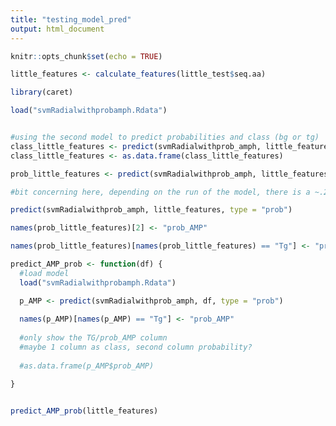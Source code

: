 ```yaml
---
title: "testing_model_pred"
output: html_document
---
```


```r
knitr::opts_chunk$set(echo = TRUE)
```

```r
little_features <- calculate_features(little_test$seq.aa)
```


```r

library(caret)

load("svmRadialwithprobamph.Rdata")


#using the second model to predict probabilities and class (bg or tg)
class_little_features <- predict(svmRadialwithprob_amph, little_features)
class_little_features <- as.data.frame(class_little_features)

prob_little_features <- predict(svmRadialwithprob_amph, little_features, type = "prob")

#bit concerning here, depending on the run of the model, there is a ~.2 difference in probability values (e.g same protein predicted with 0.75 vs 0.95 or 0.35 vs 0.55)

predict(svmRadialwithprob_amph, little_features, type = "prob")

```


```r
names(prob_little_features)[2] <- "prob_AMP"

names(prob_little_features)[names(prob_little_features) == "Tg"] <- "prob_AMP"
```


```r
predict_AMP_prob <- function(df) {
  #load model
  load("svmRadialwithprobamph.Rdata")

  p_AMP <- predict(svmRadialwithprob_amph, df, type = "prob")
  
  names(p_AMP)[names(p_AMP) == "Tg"] <- "prob_AMP"
  
  #only show the TG/prob_AMP column
  #maybe 1 column as class, second column probability? 
  
  #as.data.frame(p_AMP$prob_AMP)

}


predict_AMP_prob(little_features)
```

